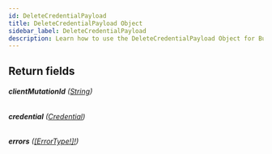 ```yaml
---
id: DeleteCredentialPayload
title: DeleteCredentialPayload Object
sidebar_label: DeleteCredentialPayload
description: Learn how to use the DeleteCredentialPayload Object for Builder's API.
---
```


## Return fields

###### <b>clientMutationId</b> ([String](/docs/composer/builder/api/schema/scalar/String.mdx))

###### <b>credential</b> ([Credential](/docs/composer/builder/api/schema/object/Credential.mdx))

###### <b>errors</b> ([[ErrorType!]!](/docs/composer/builder/api/schema/object/ErrorType.mdx))

